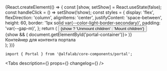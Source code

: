 



<Meta
    title='Компоненты/Portal'
    component={Portal}
/>


<!-- Canvas -->

<Story name='Portal'>
    {React.createElement(() => {
        const [show, setShow] = React.useState(false);
        const handleClick = () => setShow(!show);
        const styles = {
            display: 'flex',
            flexDirection: 'column',
            alignItems: 'center',
            justifyContent: 'space-between',
            height: 60,
            border: '1px solid var(--color-light-border-secondary)',
            padding: 'var(--gap-m)',
        };
        return (
            <Space>
                <Button onClick={handleClick}>{show ? 'Unmount children' : 'Mount children'}</Button>
                <div>
                    {show && (
                        <Portal getPortalContainer={() => document.getElementById('portal-container')}>
                            <StarMIcon />
                        </Portal>
                    )}
                </div>
                <div id='portal-container' style={styles}>
                    <div>Контейнер для контента портала</div>
                </div>
            </Space>
        );
    })}
</Story>


<!-- Docs -->

<ComponentHeader
    name='Portal'
    version={version}
    package='@alfalab/core-components/portal'
    stage={2}
/>

```tsx
import { Portal } from '@alfalab/core-components/portal';
```

<Tabs
    description={<Description />}
    props={<Props of={Portal} />}
    changelog={<Changelog />}
/>
